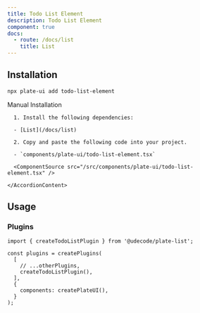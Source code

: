```yaml
---
title: Todo List Element
description: Todo List Element
component: true
docs:
  - route: /docs/list
    title: List
---
```


<ComponentExample src="/src/components/examples/PlaygroundDemo.tsx">
  <PlaygroundDemo id="list" />
</ComponentExample>

## Installation

```bash
npx plate-ui add todo-list-element
```

<Accordion type="single" collapsible>
  <AccordionItem value="manual-installation">
    <AccordionTrigger>Manual Installation</AccordionTrigger>
    <AccordionContent>

      1. Install the following dependencies:

      - [List](/docs/list)

      2. Copy and paste the following code into your project.

      - `components/plate-ui/todo-list-element.tsx`

      <ComponentSource src="/src/components/plate-ui/todo-list-element.tsx" />

    </AccordionContent>

  </AccordionItem>
</Accordion>

## Usage

### Plugins

```tsx
import { createTodoListPlugin } from '@udecode/plate-list';

const plugins = createPlugins(
  [
    // ...otherPlugins,
    createTodoListPlugin(),
  ],
  {
    components: createPlateUI(),
  }
);
```
